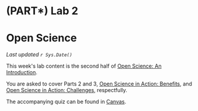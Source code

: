 # (PART\*) Lab 2 {-}

# Open Science {-}

*Last updated `r Sys.Date()`*

This week\'s lab content is the second half of [Open Science: An Introduction](https://ubco-biology.github.io/OS-Introduction/).

You are asked to cover Parts 2 and 3, [Open Science in Action: Benefits](https://ubco-biology.github.io/OS-Introduction/open-science-in-action-benefits.html), and [Open Science in Action: Challenges](https://ubco-biology.github.io/OS-Introduction/open-science-in-action-challenges.html), respectfully.

The accompanying quiz can be found in [Canvas](https://canvas.ubc.ca/courses/90147).